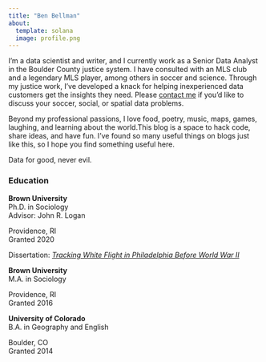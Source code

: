 ```yaml
---
title: "Ben Bellman"
about:
  template: solana
  image: profile.png
---
```


I'm a data scientist and writer, and I currently work as a Senior Data Analyst in the Boulder County justice system. I have consulted with an MLS club and a legendary MLS player, among others in soccer and science. Through my justice work, I've developed a knack for helping inexperienced data customers get the insights they need. Please [contact me](mailto:bhbellman@yahoo.com) if you'd like to discuss your soccer, social, or spatial data problems.

Beyond my professional passions, I love food, poetry, music, maps, games, laughing, and learning about the world.This blog is a space to hack code, share ideas, and have fun. I've found so many useful things on blogs just like this, so I hope you find something useful here.

Data for good, never evil.

### Education

::: {.d-flex .justify-content-between}
<div>

**Brown University**\
Ph.D. in Sociology\
Advisor: John R. Logan

</div>

::: text-end
Providence, RI\
Granted 2020
:::
:::

Dissertation: [*Tracking White Flight in Philadelphia Before World War II*](https://repository.library.brown.edu/studio/item/bdr:1129230/)

::: {.d-flex .justify-content-between}
<div>

**Brown University**\
M.A. in Sociology\

</div>

::: text-end
Providence, RI\
Granted 2016
:::
:::

::: {.d-flex .justify-content-between}
<div>

**University of Colorado**\
B.A. in Geography and English

</div>

::: text-end
Boulder, CO\
Granted 2014
:::
:::
